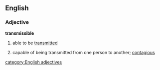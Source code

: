 ==English==
===Adjective===
'''transmissible'''
# able to be [[transmitted]]
#{{medicine}} capable of being transmitted from one person to another; [[contagious]]
[[category:English adjectives]]